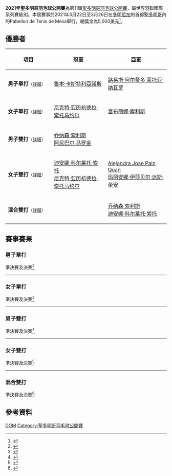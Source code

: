 {{noteTA|G1=Badminton
|1=zh-hans:圣多明各;zh-hk:聖多明哥;zh-tw:聖多明哥;
|2=zh-hans:多米尼加;zh-hk:多明尼加;zh-tw:多明尼加;
}}
{{infobox badminton event
|name           = 2021年聖多明哥羽毛球公開賽
|image          = 
|size           = 
|caption        =
|dates          = 2021年3月22日－3月26日
|number_edition = 第11屆
|level          = 4B
|prize_money    = 5,000美元
|location       = {{DOM}}[[聖多明哥|聖多明哥]]
|venue          = Pabellon de Tenis de Mesa
|previous       = 2019年聖多明哥羽毛球公開賽
|next           = 2022年聖多明哥羽毛球公開賽
}}
'''2021年聖多明哥羽毛球公開賽'''為第11屆[[聖多明哥羽毛球公開賽|聖多明哥羽毛球公開賽]]，屬世界羽聯國際系列賽級別。本屆賽事於2021年3月22日至3月26日在[[多明尼加|多明尼加]]的首都[[聖多明哥|聖多明哥]]內的Pabellon de Tenis de Mesa舉行，總獎金為5,000美元<ref>{{en}}{{cite web|title=Prospectus - XI Santo Domingo Open 2021|url=https://extranet.bwfbadminton.com/docs/events/4152/docs/Prospectus%20XI%20SANTO%20DOMINGO%20OPEN%202021%20-%20final.pdf|publisher=Federacion Dominicana de Badminton|accessdate=2021-08-16|archivedate=2021-08-16|archive-url=https://web.archive.org/web/20210816090125/https://extranet.bwfbadminton.com/docs/events/4152/docs/Prospectus%20XI%20SANTO%20DOMINGO%20OPEN%202021%20-%20final.pdf|dead-url=no}}</ref>。

== 優勝者 ==
{| class=wikitable style="font-size:small"
!width="200"|項目
!width="250"|冠軍
!width="250"|亞軍
|-
|'''男子單打'''<small>（[[#男子單打|詳細]]）</small>
|{{flagicon|GUA}} [[魯本·卡斯特利亞諾斯|魯本·卡斯特利亞諾斯]]
|{{flagicon|MEX}} [[路易斯·阿尔曼多·蒙托亚·纳瓦罗|路易斯·阿尔曼多·蒙托亚·纳瓦罗]]
|-
|'''女子單打'''<small>（[[#女子單打|詳細]]）</small>
|{{flagicon|GUA}} [[尼克特·亚历杭德拉·索托马约尔|尼克特·亚历杭德拉·索托马约尔]]
|{{flagicon|MEX}} [[塞布丽娜·索利斯|塞布丽娜·索利斯]]
|-
|'''男子雙打'''<small>（[[#男子雙打|詳細]]）</small>
|{{flagicon|GUA}} [[乔纳森·索利斯|乔纳森·索利斯]]<br/>{{flagicon|GUA}} [[阿尼巴尔·马罗金|阿尼巴尔·马罗金]]
|{{nowrap|{{flagicon|GUA}} [[魯本·卡斯特利亞諾斯|魯本·卡斯特利亞諾斯]]<br/>{{flagicon|GUA}} [[Christopher_Alexander_Martinez_Salvador|Christopher Alexander Martinez Salvador]]}}
|-
|'''女子雙打'''<small>（[[#女子雙打|詳細]]）</small>
|{{flagicon|GUA}} [[迪安娜·科尔莱托·索托|迪安娜·科尔莱托·索托]]<br/>{{flagicon|GUA}} [[尼克特·亚历杭德拉·索托马约尔|尼克特·亚历杭德拉·索托马约尔]]
|{{flagicon|GUA}} [[Alejandra_Jose_Paiz_Quan|Alejandra Jose Paiz Quan]]<br/>{{flagicon|GUA}} [[玛丽安娜·伊莎贝尔·派斯·奎安|玛丽安娜·伊莎贝尔·派斯·奎安]]
|-
|'''混合雙打'''<small>（[[#混合雙打|詳細]]）</small>
|{{nowrap|{{flagicon|MEX}} [[路易斯·阿尔曼多·蒙托亚·纳瓦罗|路易斯·阿尔曼多·蒙托亚·纳瓦罗]]<br/>{{flagicon|MEX}} [[Vanessa_Karmine_Villalobos_Vazquez|Vanessa Karmine Villalobos Vazquez]]}}
|{{flagicon|GUA}} [[乔纳森·索利斯|乔纳森·索利斯]]<br/>{{flagicon|GUA}} [[迪安娜·科尔莱托·索托|迪安娜·科尔莱托·索托]]
|}

== 賽事賽果 ==
=== 男子單打 ===
;準決賽及決賽<ref name="MS">{{en}}{{cite web|title=XI Santo Domingo Open 2021 男子單打|url=https://bwf.tournamentsoftware.com/sport/draw.aspx?id=F4C4D4F3-20DA-422A-AB17-18C31566B5B7&draw=1|website=bwf.tournamentsoftware.com}}</ref>
{{4TeamBracket-Tennis3-v2
| team-width=200
| RD1-seed1=1
| RD1-team1='''{{flagicon|MEX}} [[路易斯·阿尔曼多·蒙托亚·纳瓦罗|L·A·蒙托亞·納瓦羅]]
| RD1-score1-1='''21
| RD1-score1-2='''21
| RD1-score1-3=
| RD1-seed2=
| RD1-team2={{flagicon|DOM}} [[Angel_Argenis_Marinez_Ulloa|A A Marinez Ulloa]]
| RD1-score2-1=8
| RD1-score2-2=6
| RD1-score2-3=

| RD1-seed3=
| RD1-team3={{flagicon|DOM}} [[Yonatan_Linarez|Yonatan Linarez]]
| RD1-score3-1=12
| RD1-score3-2=7
| RD1-score3-3=
| RD1-seed4=2
| RD1-team4='''{{flagicon|GUA}} [[魯本·卡斯特利亞諾斯|魯本·卡斯特利亞諾斯]]
| RD1-score4-1='''21
| RD1-score4-2='''21
| RD1-score4-3=

| RD2-seed1=1
| RD2-team1={{flagicon|MEX}} [[路易斯·阿尔曼多·蒙托亚·纳瓦罗|L·A·蒙托亞·納瓦羅]]
| RD2-score1-1='''21
| RD2-score1-2=19
| RD2-score1-3=13
| RD2-seed2=2
| RD2-team2='''{{flagicon|GUA}} [[魯本·卡斯特利亞諾斯|魯本·卡斯特利亞諾斯]]
| RD2-score2-1=19
| RD2-score2-2='''21
| RD2-score2-3='''21
}}
----

=== 女子單打 ===
;準決賽及決賽<ref name="WS">{{en}}{{cite web|title=XI Santo Domingo Open 2021 女子單打|url=https://bwf.tournamentsoftware.com/sport/draw.aspx?id=F4C4D4F3-20DA-422A-AB17-18C31566B5B7&draw=2|website=bwf.tournamentsoftware.com}}</ref>
{{4TeamBracket-Tennis3-v2
| team-width=200
| RD1-seed1=1
| RD1-team1='''{{flagicon|GUA}} [[尼克特·亚历杭德拉·索托马约尔|N·A·索托馬約爾]]
| RD1-score1-1='''21
| RD1-score1-2='''21
| RD1-score1-3=
| RD1-seed2=
| RD1-team2={{flagicon|MEX}} [[Vanessa_Karmine_Villalobos_Vazquez|V K Villalobos Vazquez]]
| RD1-score2-1=12
| RD1-score2-2=19
| RD1-score2-3=

| RD1-seed3=
| RD1-team3={{flagicon|GUA}} [[Alejandra_Jose_Paiz_Quan|Alejandra Jose Paiz Quan]]
| RD1-score3-1=13
| RD1-score3-2=15
| RD1-score3-3=
| RD1-seed4=2
| RD1-team4='''{{flagicon|MEX}} [[塞布丽娜·索利斯|塞布丽娜·索利斯]]
| RD1-score4-1='''21
| RD1-score4-2='''21
| RD1-score4-3=

| RD2-seed1=1
| RD2-team1='''{{flagicon|GUA}} [[尼克特·亚历杭德拉·索托马约尔|N·A·索托馬約爾]]
| RD2-score1-1='''21
| RD2-score1-2='''21
| RD2-score1-3=
| RD2-seed2=2
| RD2-team2={{flagicon|MEX}} [[塞布丽娜·索利斯|塞布丽娜·索利斯]]
| RD2-score2-1=17
| RD2-score2-2=18
| RD2-score2-3=
}}
----

=== 男子雙打 ===
;準決賽及決賽<ref name="MD">{{en}}{{cite web|title=XI Santo Domingo Open 2021 男子雙打|url=https://bwf.tournamentsoftware.com/sport/draw.aspx?id=F4C4D4F3-20DA-422A-AB17-18C31566B5B7&draw=3|website=bwf.tournamentsoftware.com}}</ref>
{{4TeamBracket-Tennis3-v2
| team-width=200
| RD1-seed1=1
| RD1-team1='''{{flagicon|GUA}} [[乔纳森·索利斯|乔纳森·索利斯]]<br/> {{flagicon|GUA}} [[阿尼巴尔·马罗金|阿尼巴尔·马罗金]]
| RD1-score1-1='''21
| RD1-score1-2='''21
| RD1-score1-3=
| RD1-seed2=
| RD1-team2={{flagicon|DOM}} [[Wilmer_Daniel_Brea_Nuñez|W D Brea Nuñez]]<br/> {{flagicon|DOM}} [[Bryan_Anderson_Castro|Bryan Anderson Castro]]
| RD1-score2-1=7
| RD1-score2-2=14
| RD1-score2-3=

| RD1-seed3=
| RD1-team3={{flagicon|DOM}} [[Yonatan_Linarez|Yonatan Linarez]]<br/> {{flagicon|DOM}} [[Angel_Argenis_Marinez_Ulloa|A A Marinez Ulloa]]
| RD1-score3-1=15
| RD1-score3-2=11
| RD1-score3-3=
| RD1-seed4=2
| RD1-team4='''{{flagicon|GUA}} [[魯本·卡斯特利亞諾斯|魯本·卡斯特利亞諾斯]]<br/> {{flagicon|GUA}} [[Christopher_Alexander_Martinez_Salvador|C A Martinez Salvador]]
| RD1-score4-1='''21
| RD1-score4-2='''21
| RD1-score4-3=

| RD2-seed1=1
| RD2-team1='''{{flagicon|GUA}} [[乔纳森·索利斯|乔纳森·索利斯]]<br/> {{flagicon|GUA}} [[阿尼巴尔·马罗金|阿尼巴尔·马罗金]]
| RD2-score1-1='''21
| RD2-score1-2='''21
| RD2-score1-3=
| RD2-seed2=2
| RD2-team2={{flagicon|GUA}} [[魯本·卡斯特利亞諾斯|魯本·卡斯特利亞諾斯]]<br/> {{flagicon|GUA}} [[Christopher_Alexander_Martinez_Salvador|C A Martinez Salvador]]
| RD2-score2-1=10
| RD2-score2-2=19
| RD2-score2-3=
}}
----

=== 女子雙打 ===
;準決賽及決賽<ref name="WD">{{en}}{{cite web|title=XI Santo Domingo Open 2021 女子雙打|url=https://bwf.tournamentsoftware.com/sport/draw.aspx?id=F4C4D4F3-20DA-422A-AB17-18C31566B5B7&draw=4|website=bwf.tournamentsoftware.com}}</ref>
{{4TeamBracket-Tennis3-v2
| team-width=200
| RD1-seed1=1
| RD1-team1='''{{flagicon|GUA}} [[迪安娜·科尔莱托·索托|迪安娜·科尔莱托·索托]]<br/> {{flagicon|GUA}} [[尼克特·亚历杭德拉·索托马约尔|N·A·索托馬約爾]]
| RD1-score1-1='''21
| RD1-score1-2='''21
| RD1-score1-3=
| RD1-seed2=
| RD1-team2={{flagicon|DOM}} [[Clarisa_Pie|Clarisa Pie]]<br/> {{flagicon|DOM}} [[贝马利·阿尔塔格拉西亚·波朗科·穆尼奥斯|贝马利·阿尔塔格拉西亚·波朗科·穆尼奥斯]]
| RD1-score2-1=7
| RD1-score2-2=11
| RD1-score2-3=

| RD1-seed3=
| RD1-team3='''{{flagicon|GUA}} [[Alejandra_Jose_Paiz_Quan|A J Paiz Quan]]<br/> {{flagicon|GUA}} [[玛丽安娜·伊莎贝尔·派斯·奎安|M·I·派斯·奎安]]
| RD1-score3-1=w
| RD1-score3-2=/
| RD1-score3-3=o
| RD1-seed4=2
| RD1-team4={{flagicon|MEX}} [[Jessica_Jazmin_Bautista_Trigueros|J J Bautista Trigueros]]<br/> {{flagicon|MEX}} [[Vanessa_Karmine_Villalobos_Vazquez|V K Villalobos Vazquez]]
| RD1-score4-1=
| RD1-score4-2=
| RD1-score4-3=

| RD2-seed1=1
| RD2-team1='''{{flagicon|GUA}} [[迪安娜·科尔莱托·索托|迪安娜·科尔莱托·索托]]<br/> {{flagicon|GUA}} [[尼克特·亚历杭德拉·索托马约尔|N·A·索托馬約爾]]
| RD2-score1-1='''21
| RD2-score1-2='''21
| RD2-score1-3=
| RD2-seed2=
| RD2-team2={{flagicon|GUA}} [[Alejandra_Jose_Paiz_Quan|A J Paiz Quan]]<br/> {{flagicon|GUA}} [[玛丽安娜·伊莎贝尔·派斯·奎安|M·I·派斯·奎安]]
| RD2-score2-1=11
| RD2-score2-2=14
| RD2-score2-3=
}}
----

=== 混合雙打 ===
;準決賽及決賽<ref name="XD">{{en}}{{cite web|title=XI Santo Domingo Open 2021 混合雙打|url=https://bwf.tournamentsoftware.com/sport/draw.aspx?id=F4C4D4F3-20DA-422A-AB17-18C31566B5B7&draw=5|website=bwf.tournamentsoftware.com}}</ref>
{{4TeamBracket-Tennis3-v2
| team-width=200
| RD1-seed1=1
| RD1-team1='''{{flagicon|GUA}} [[乔纳森·索利斯|乔纳森·索利斯]]<br/> {{flagicon|GUA}} [[迪安娜·科尔莱托·索托|迪安娜·科尔莱托·索托]]
| RD1-score1-1='''21
| RD1-score1-2='''21
| RD1-score1-3=
| RD1-seed2=
| RD1-team2={{flagicon|DOM}} [[Wilmer_Daniel_Brea_Nuñez|W D Brea Nuñez]]<br/> {{flagicon|DOM}} [[Alisa_Juleisy_Acosta|Alisa Juleisy Acosta]]
| RD1-score2-1=8
| RD1-score2-2=14
| RD1-score2-3=

| RD1-seed3=
| RD1-team3={{flagicon|DOM}} [[Angel_Argenis_Marinez_Ulloa|A A Marinez Ulloa]]<br/> {{flagicon|DOM}} [[贝马利·阿尔塔格拉西亚·波朗科·穆尼奥斯|B·A·波朗科·穆尼奥斯]]
| RD1-score3-1=10
| RD1-score3-2=11
| RD1-score3-3=
| RD1-seed4=2
| RD1-team4='''{{flagicon|MEX}} [[路易斯·阿尔曼多·蒙托亚·纳瓦罗|L·A·蒙托亞·納瓦羅]]<br/> {{flagicon|MEX}} [[Vanessa_Karmine_Villalobos_Vazquez|V K Villalobos Vazquez]]
| RD1-score4-1='''21
| RD1-score4-2='''21
| RD1-score4-3=

| RD2-seed1=1
| RD2-team1={{flagicon|GUA}} [[乔纳森·索利斯|乔纳森·索利斯]]<br/> {{flagicon|GUA}} [[迪安娜·科尔莱托·索托|迪安娜·科尔莱托·索托]]
| RD2-score1-1=17
| RD2-score1-2=17
| RD2-score1-3=
| RD2-seed2=2
| RD2-team2='''{{flagicon|MEX}} [[路易斯·阿尔曼多·蒙托亚·纳瓦罗|L·A·蒙托亞·納瓦羅]]<br/> {{flagicon|MEX}} [[Vanessa_Karmine_Villalobos_Vazquez|V K Villalobos Vazquez]]
| RD2-score2-1='''21
| RD2-score2-2='''21
| RD2-score2-3=
}}

== 參考資料 ==
{{portal box|羽毛球}}
{{Reflist}}

[[Category:2021年世界羽聯國際系列賽|DOM]]
[[Category:聖多明哥羽毛球公開賽|Category:聖多明哥羽毛球公開賽]]